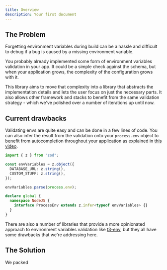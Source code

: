 ```yaml
---
title: Overview
description: Your first document
---
```


## The Problem

Forgetting environment variables during build can be a hassle and difficult to debug if a bug is caused by a missing environment variable.

You probably already implemented some form of environment variables validation in your app. It could be a simple check against the schema, but when your application grows, the complexity of the configuration grows with it.

This library aims to move that complexity into a library that abstracts the implementation details and lets the user focus on just the necessary parts. It also allows other framework and stacks to benefit from the same validation strategy - which we've polished over a number of iterations up until now.

## Current drawbacks

Validating envs are quite easy and can be done in a few lines of code. You can also infer the result from the validation onto your `process.env` object to benefit from autocompletion throughout your application as explained in [this video](https://www.youtube.com/watch?v=q1im-hMlKhM).

```ts
import { z } from "zod";

const envVariables = z.object({
  DATABASE_URL: z.string(),
  CUSTOM_STUFF: z.string(),
});

envVariables.parse(process.env);

declare global {
  namespace NodeJS {
    interface ProcessEnv extends z.infer<typeof envVariables> {}
  }
}
```

There are also a number of libraries that provide a more opinionated approach to environment variables validation like [t3-env](https://github.com/t3-oss/t3-env), but they all have some drawbacks that we're addressing here.

## The Solution

We packed
